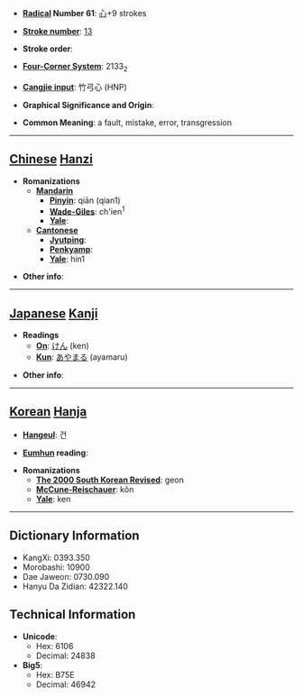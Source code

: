 * '''[[Wiktionary:Chinese radical index| Radical]] Number 61''': [[Wiktionary:Chinese radical index 心|心]]+9 strokes

* '''[[Wiktionary:Chinese total strokes index|Stroke number]]''': [[Wiktionary:Chinese total strokes index 13|13]]

* '''Stroke order''': 

* '''[[Wiktionary:Chinese four corner index|Four-Corner System]]''': 2133<sub>2</sub>

* '''[[Wiktionary:Chinese Cangjie index|Cangjie input]]''': 竹弓心 (HNP)

* '''Graphical Significance and Origin''': 

* '''Common Meaning''': a fault, mistake, error, transgression

----

== [[Chinese]] [[Hanzi]] ==

* '''Romanizations'''
** '''[[Mandarin]]'''
*** '''[[Pinyin]]''': qiān (qian1)
*** '''[[Wade-Giles]]''': ch'ien<sup>1</sup>
*** '''[[Yale]]''': 
** '''[[Cantonese]]'''
*** '''[[Jyutping]]''':
*** '''[[Penkyamp]]''': 
*** '''[[Yale]]''': hin1

* '''Other info''': 

----

== [[Japanese]] [[Kanji]] ==

* '''Readings'''
** '''[[On]]''': [[けん]] (ken)
** '''[[Kun]]''': [[あやまる]] (ayamaru)

* '''Other info''':  

----

== [[Korean]] [[Hanja]] ==

* '''[[Hangeul]]''': 건

* '''[[Eumhun]] reading''': 

* '''Romanizations'''
** '''[[The 2000 South Korean Revised Romanization|The 2000 South Korean Revised]]''': geon
** '''[[McCune-Reischauer]]''': kŏn
** '''[[Yale]]''': ken

----

== Dictionary Information ==

* KangXi: 0393.350
* Morobashi: 10900
* Dae Jaweon: 0730.090
* Hanyu Da Zidian: 42322.140

== Technical Information ==

* '''Unicode''':
** Hex: 6106
** Decimal: 24838
* '''Big5''':
** Hex: B75E
** Decimal: 46942